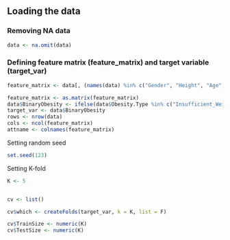 ## Loading the data 

### Removing NA data
```r
data <- na.omit(data)
```
### Defining feature matrix (feature_matrix) and target variable (target_var)
```r
feature_matrix <- data[, (names(data) %in% c("Gender", "Height", "Age", "SMOKE", "MTRANS", "family_history_with_overweight", "FAVC", "FVCV"))]

feature_matrix <- as.matrix(feature_matrix)
data$BinaryObesity <- ifelse(data$Obesity.Type %in% c("Insufficient_Weight", "Normal_Weight"), 1, 0)
target_var <- data$BinaryObesity
rows <- nrow(data)
cols <- ncol(feature_matrix)
attname <- colnames(feature_matrix)
```

Setting random seed 
```r
set.seed(123)
```

Setting K-fold 
```r
K <- 5


cv <- list()

cv$which <- createFolds(target_var, k = K, list = F)

cv$TrainSize <- numeric(K)
cv$TestSize <- numeric(K)
```






